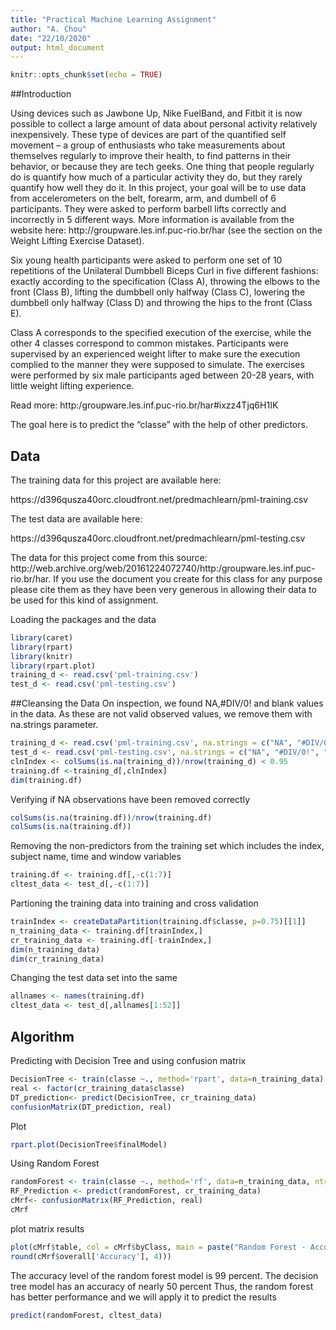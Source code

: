 ```yaml
---
title: "Practical Machine Learning Assignment"
author: "A. Chou"
date: "22/10/2020"
output: html_document
---
```


```r
knitr::opts_chunk$set(echo = TRUE)
```
##Introduction

Using devices such as Jawbone Up, Nike FuelBand, and Fitbit it is now possible to collect a large amount of data about personal activity relatively inexpensively. These type of devices are part of the quantified self movement – a group of enthusiasts who take measurements about themselves regularly to improve their health, to find patterns in their behavior, or because they are tech geeks. One thing that people regularly do is quantify how much of a particular activity they do, but they rarely quantify how well they do it. In this project, your goal will be to use data from accelerometers on the belt, forearm, arm, and dumbell of 6 participants. They were asked to perform barbell lifts correctly and incorrectly in 5 different ways. More information is available from the website here: http://groupware.les.inf.puc-rio.br/har (see the section on the Weight Lifting Exercise Dataset).

Six young health participants were asked to perform one set of 10 repetitions of the Unilateral Dumbbell Biceps Curl in five different fashions: exactly according to the specification (Class A), throwing the elbows to the front (Class B), lifting the dumbbell only halfway (Class C), lowering the dumbbell only halfway (Class D) and throwing the hips to the front (Class E).

Class A corresponds to the specified execution of the exercise, while the other 4 classes correspond to common mistakes. Participants were supervised by an experienced weight lifter to make sure the execution complied to the manner they were supposed to simulate. The exercises were performed by six male participants aged between 20-28 years, with little weight lifting experience.

Read more: http:/groupware.les.inf.puc-rio.br/har#ixzz4Tjq6H1IK

The goal here is to predict the "classe" with the help of other predictors. 

## Data

The training data for this project are available here:

https://d396qusza40orc.cloudfront.net/predmachlearn/pml-training.csv

The test data are available here:

https://d396qusza40orc.cloudfront.net/predmachlearn/pml-testing.csv

The data for this project come from this source: http://web.archive.org/web/20161224072740/http:/groupware.les.inf.puc-rio.br/har. If you use the document you create for this class for any purpose please cite them as they have been very generous in allowing their data to be used for this kind of assignment.

Loading the packages and the data
```r
library(caret)
library(rpart)
library(knitr)
library(rpart.plot)
training_d <- read.csv('pml-training.csv')
test_d <- read.csv('pml-testing.csv')
```

##Cleansing the Data 
On inspection, we found NA,#DIV/0! and blank values in the data. As these are not valid observed values, we remove them with na.strings parameter.
```r
training_d <- read.csv('pml-training.csv', na.strings = c("NA", "#DIV/0!", ""))
test_d <- read.csv('pml-testing.csv', na.strings = c("NA", "#DIV/0!", ""))
clnIndex <- colSums(is.na(training_d))/nrow(training_d) < 0.95
training.df <-training_d[,clnIndex]
dim(training.df)

```

Verifying if NA observations have been removed correctly
```r
colSums(is.na(training.df))/nrow(training.df)
colSums(is.na(training.df))
```

Removing the non-predictors from the training set which includes the index, subject name, time and window variables
```r
training.df <- training.df[,-c(1:7)]
cltest_data <- test_d[,-c(1:7)]
```

Partioning the training data into training and cross validation
```r
trainIndex <- createDataPartition(training.df$classe, p=0.75)[[1]]
n_training_data <- training.df[trainIndex,]
cr_training_data <- training.df[-trainIndex,]
dim(n_training_data)
dim(cr_training_data)
```
Changing the test data set into the same
```r
allnames <- names(training.df)
cltest_data <- test_d[,allnames[1:52]]
```

## Algorithm
Predicting with Decision Tree and using confusion matrix

```r
DecisionTree <- train(classe ~., method='rpart', data=n_training_data)
real <- factor(cr_training_data$classe)
DT_prediction<- predict(DecisionTree, cr_training_data)
confusionMatrix(DT_prediction, real)

```

Plot
```r
rpart.plot(DecisionTree$finalModel)
```

Using Random Forest
```r
randomForest <- train(classe ~., method='rf', data=n_training_data, ntree=128)
RF_Prediction <- predict(randomForest, cr_training_data)
cMrf<- confusionMatrix(RF_Prediction, real)
cMrf
```

plot matrix results
```r
plot(cMrf$table, col = cMrf$byClass, main = paste("Random Forest - Accuracy =",
round(cMrf$overall['Accuracy'], 4)))
```

The accuracy level of the random forest model is 99 percent. The decision tree model has an accuracy of nearly 50 percent Thus, the random forest has better performance and we will apply it to predict the results
```r
predict(randomForest, cltest_data)

```

